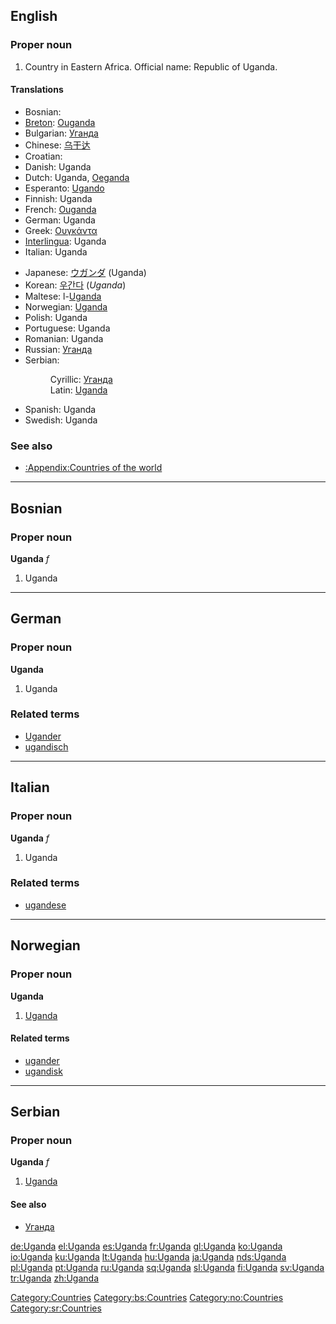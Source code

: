 ==English==
{{wikipedia}}

===Proper noun===
{{en-proper noun}}

# Country in Eastern Africa. Official name: Republic of Uganda.

====Translations====
{{top}}
*Bosnian: {{t|bs|Uganda|f}}
*[[Breton]]: [[Ouganda]]
*Bulgarian: [[Уганда]]
*Chinese: [[乌干达]]
*Croatian: {{t|hr|Uganda|f}}
*Danish: Uganda
*Dutch: Uganda, [[Oeganda]]
*Esperanto: [[Ugando]]
*Finnish: Uganda
*French: [[Ouganda]]
*German: Uganda
*Greek: [[Ουγκάντα]] {{f}}
*[[Interlingua]]: Uganda
*Italian: Uganda
{{mid}}
*Japanese: [[ウガンダ]] (Uganda)
*Korean: [[우간다]] (''Uganda'')
*Maltese: l-[[Uganda]]
*Norwegian: [[#Norwegian|Uganda]]
*Polish: Uganda
*Portuguese: Uganda
*Romanian: Uganda {{f}}
*Russian: [[Уганда]]
*Serbian:
*:Cyrillic: [[Уганда#Serbian|Уганда]] {{f}}
*:Latin: [[Uganda#Serbian|Uganda]] {{f}}
*Spanish: Uganda
*Swedish: Uganda
{{bottom}}

===See also===
*[[:Appendix:Countries of the world]]

[[Category:Countries]]

----

==Bosnian==

===Proper noun===
'''Uganda''' ''f''

# Uganda

[[Category:bs:Countries]]

----

==German==

===Proper noun===
'''Uganda'''

# Uganda

===Related terms===
*[[Ugander]]
*[[ugandisch]]

----

==Italian==

===Proper noun===
'''Uganda''' ''f''

# Uganda

===Related terms===
*[[ugandese]]

----

==Norwegian==

===Proper noun===
'''Uganda'''

# [[#English|Uganda]]

====Related terms====
*[[ugander]]
*[[ugandisk]]

[[Category:no:Countries]]

----

==Serbian==

===Proper noun===
'''Uganda''' ''f''

# [[Uganda]]

====See also====
*[[Уганда]]

[[Category:sr:Countries]]

[[de:Uganda]]
[[el:Uganda]]
[[es:Uganda]]
[[fr:Uganda]]
[[gl:Uganda]]
[[ko:Uganda]]
[[io:Uganda]]
[[ku:Uganda]]
[[lt:Uganda]]
[[hu:Uganda]]
[[ja:Uganda]]
[[nds:Uganda]]
[[pl:Uganda]]
[[pt:Uganda]]
[[ru:Uganda]]
[[sq:Uganda]]
[[sl:Uganda]]
[[fi:Uganda]]
[[sv:Uganda]]
[[tr:Uganda]]
[[zh:Uganda]]